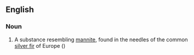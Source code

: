 ==English==

===Noun===
{{en-noun|-}}

# {{context|organic compound|lang=en}} A substance resembling [[mannite]], found in the needles of the common [[silver fir]] of Europe ({{taxlink|Abies pectinata|species|noshow=1}})